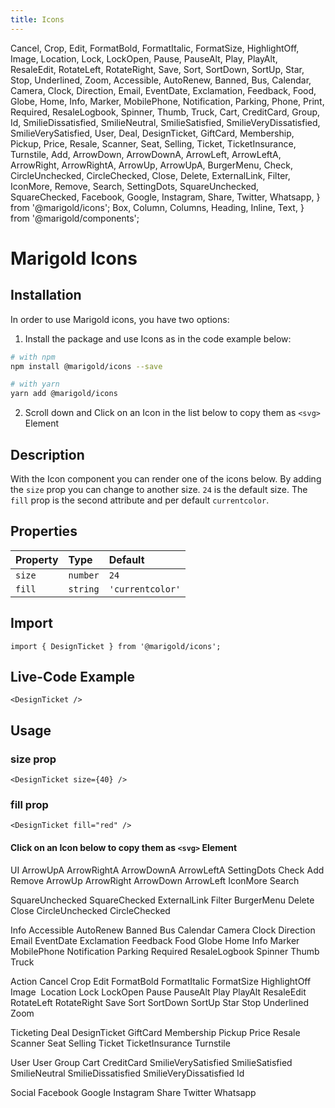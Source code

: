 ```yaml
---
title: Icons
---
```


  Cancel,
  Crop,
  Edit,
  FormatBold,
  FormatItalic,
  FormatSize,
  HighlightOff,
  Image,
  Location,
  Lock,
  LockOpen,
  Pause,
  PauseAlt,
  Play,
  PlayAlt,
  ResaleEdit,
  RotateLeft,
  RotateRight,
  Save,
  Sort,
  SortDown,
  SortUp,
  Star,
  Stop,
  Underlined,
  Zoom,
  Accessible,
  AutoRenew,
  Banned,
  Bus,
  Calendar,
  Camera,
  Clock,
  Direction,
  Email,
  EventDate,
  Exclamation,
  Feedback,
  Food,
  Globe,
  Home,
  Info,
  Marker,
  MobilePhone,
  Notification,
  Parking,
  Phone,
  Print,
  Required,
  ResaleLogbook,
  Spinner,
  Thumb,
  Truck,
  Cart,
  CreditCard,
  Group,
  Id,
  SmilieDissatisfied,
  SmilieNeutral,
  SmilieSatisfied,
  SmilieVeryDissatisfied,
  SmilieVerySatisfied,
  User,
  Deal,
  DesignTicket,
  GiftCard,
  Membership,
  Pickup,
  Price,
  Resale,
  Scanner,
  Seat,
  Selling,
  Ticket,
  TicketInsurance,
  Turnstile,
  Add,
  ArrowDown,
  ArrowDownA,
  ArrowLeft,
  ArrowLeftA,
  ArrowRight,
  ArrowRightA,
  ArrowUp,
  ArrowUpA,
  BurgerMenu,
  Check,
  CircleUnchecked,
  CircleChecked,
  Close,
  Delete,
  ExternalLink,
  Filter,
  IconMore,
  Remove,
  Search,
  SettingDots,
  SquareUnchecked,
  SquareChecked,
  Facebook,
  Google,
  Instagram,
  Share,
  Twitter,
  Whatsapp,
} from '@marigold/icons';
  Box,
  Column,
  Columns,
  Heading,
  Inline,
  Text,
} from '@marigold/components';

# Marigold Icons

## Installation

In order to use Marigold icons, you have two options:

1. Install the package and use Icons as in the code example below:

```bash onlyCode
# with npm
npm install @marigold/icons --save

# with yarn
yarn add @marigold/icons
```

2. Scroll down and Click on an Icon in the list below to copy them as `<svg>` Element

## Description

With the Icon component you can render one of the icons below.
By adding the `size` prop you can change to another size. `24` is the default size.
The `fill` prop is the second attribute and per default `currentcolor`.

## Properties

| Property | Type     | Default          |
| :------- | :------- | :--------------- |
| `size`   | `number` | `24`             |
| `fill`   | `string` | `'currentcolor'` |

## Import

```tsx onlyCode
import { DesignTicket } from '@marigold/icons';
```

## Live-Code Example

```tsx expandCode
<DesignTicket />
```

## Usage

### size prop

```tsx
<DesignTicket size={40} />
```

### fill prop

```tsx
<DesignTicket fill="red" />
```

#### Click on an Icon below to copy them as `<svg>` Element

<Heading>UI</Heading>
<Columns space={8}>
  <Column width={4}>
    <Box
      as={Inline}
      bg="white"
      p="xxsmall"
      display="flex"
      justifyContent="space-between"
    >
      <Text>ArrowUpA</Text>
      <CopySVGIcon>
        <ArrowUpA />
      </CopySVGIcon>
    </Box>
    <Box
      as={Inline}
      bg="#e9e7eb"
      p="xxsmall"
      display="flex"
      justifyContent="space-between"
    >
      <Text>ArrowRightA</Text>
      <CopySVGIcon>
        <ArrowRightA />
      </CopySVGIcon>
    </Box>
    <Box
      as={Inline}
      bg="white"
      p="xxsmall"
      display="flex"
      justifyContent="space-between"
    >
      <Text>ArrowDownA</Text>
      <CopySVGIcon>
        <ArrowDownA />
      </CopySVGIcon>
    </Box>
    <Box
      as={Inline}
      bg="#e9e7eb"
      p="xxsmall"
      display="flex"
      justifyContent="space-between"
    >
      <Text>ArrowLeftA</Text>
      <CopySVGIcon>
        <ArrowLeftA />
      </CopySVGIcon>
    </Box>
    <Box
      as={Inline}
      bg="white"
      p="xxsmall"
      display="flex"
      justifyContent="space-between"
    >
      <Text>SettingDots</Text>
      <CopySVGIcon>
        <SettingDots />
      </CopySVGIcon>
    </Box>
    <Box
      as={Inline}
      bg="#e9e7eb"
      p="xxsmall"
      display="flex"
      justifyContent="space-between"
    >
      <Text>Check</Text>
      <CopySVGIcon>
        <Check />
      </CopySVGIcon>
    </Box>
    <Box
      as={Inline}
      bg="white"
      p="xxsmall"
      display="flex"
      justifyContent="space-between"
    >
      <Text>Add</Text>
      <CopySVGIcon>
        <Add />
      </CopySVGIcon>
    </Box>
    <Box
      as={Inline}
      bg="#e9e7eb"
      p="xxsmall"
      display="flex"
      justifyContent="space-between"
    >
      <Text>Remove</Text>
      <CopySVGIcon>
        <Remove />
      </CopySVGIcon>
    </Box>
  </Column>
  <Column width={4}>
    <Box
      as={Inline}
      bg="white"
      p="xxsmall"
      display="flex"
      justifyContent="space-between"
    >
      <Text>ArrowUp</Text>
      <CopySVGIcon>
        <ArrowUp />
      </CopySVGIcon>
    </Box>
    <Box
      as={Inline}
      bg="#e9e7eb"
      p="xxsmall"
      display="flex"
      justifyContent="space-between"
    >
      <Text>ArrowRight</Text>
      <CopySVGIcon>
        <ArrowRight />
      </CopySVGIcon>
    </Box>
    <Box
      as={Inline}
      bg="white"
      p="xxsmall"
      display="flex"
      justifyContent="space-between"
    >
      <Text>ArrowDown</Text>
      <CopySVGIcon>
        <ArrowDown />
      </CopySVGIcon>
    </Box>
    <Box
      as={Inline}
      bg="#e9e7eb"
      p="xxsmall"
      display="flex"
      justifyContent="space-between"
    >
      <Text>ArrowLeft</Text>
      <CopySVGIcon>
        <ArrowLeft />
      </CopySVGIcon>
    </Box>
    <Box
      as={Inline}
      bg="white"
      p="xxsmall"
      display="flex"
      justifyContent="space-between"
    >
      <Text>IconMore</Text>
      <CopySVGIcon>
        <IconMore />
      </CopySVGIcon>
    </Box>
    <Box
      as={Inline}
      bg="#e9e7eb"
      p="xxsmall"
      display="flex"
      justifyContent="space-between"
    >
      <Text>Search</Text>
      <CopySVGIcon>
        <Search />
      </CopySVGIcon>
    </Box>
    <Box
      as={Inline}
      bg="white"
      p="xxsmall"
      display="flex"
      justifyContent="space-between"
    >
      <Text>SquareUnchecked</Text>
      <CopySVGIcon>
        <SquareUnchecked />
      </CopySVGIcon>
    </Box>
    <Box
      as={Inline}
      bg="#e9e7eb"
      p="xxsmall"
      display="flex"
      justifyContent="space-between"
    >
      <Text>SquareChecked</Text>
      <CopySVGIcon>
        <SquareChecked />
      </CopySVGIcon>
    </Box>
  </Column>
  <Column width={4}>
    <Box
      as={Inline}
      bg="white"
      p="xxsmall"
      display="flex"
      justifyContent="space-between"
    >
      <Text>ExternalLink</Text>
      <CopySVGIcon>
        <ExternalLink />
      </CopySVGIcon>
    </Box>
    <Box
      as={Inline}
      bg="#e9e7eb"
      p="xxsmall"
      display="flex"
      justifyContent="space-between"
    >
      <Text>Filter</Text>
      <CopySVGIcon>
        <Filter />
      </CopySVGIcon>
    </Box>
    <Box
      as={Inline}
      bg="white"
      p="xxsmall"
      display="flex"
      justifyContent="space-between"
    >
      <Text>BurgerMenu</Text>
      <CopySVGIcon>
        <BurgerMenu />
      </CopySVGIcon>
    </Box>
    <Box
      as={Inline}
      bg="#e9e7eb"
      p="xxsmall"
      display="flex"
      justifyContent="space-between"
    >
      <Text>Delete</Text>
      <CopySVGIcon>
        <Delete />
      </CopySVGIcon>
    </Box>
    <Box
      as={Inline}
      bg="white"
      p="xxsmall"
      display="flex"
      justifyContent="space-between"
    >
      <Text>Close</Text>
      <CopySVGIcon>
        <Close />
      </CopySVGIcon>
    </Box>
    <Box
      as={Inline}
      bg="#e9e7eb"
      p="xxsmall"
      display="flex"
      justifyContent="space-between"
    >
      <Text>CircleUnchecked</Text>
      <CopySVGIcon>
        <CircleUnchecked />
      </CopySVGIcon>
    </Box>
    <Box
      as={Inline}
      bg="white"
      p="xxsmall"
      display="flex"
      justifyContent="space-between"
    >
      <Text>CircleChecked</Text>
      <CopySVGIcon>
        <CircleChecked />
      </CopySVGIcon>
    </Box>
  </Column>
</Columns>

<Heading>Info</Heading>
<Columns space={8}>
  <Column width={4}>
    <Box
      as={Inline}
      bg="#e9e7eb"
      p="xxsmall"
      display="flex"
      justifyContent="space-between"
    >
      <Text>Accessible</Text>
      <CopySVGIcon>
        <Accessible />
      </CopySVGIcon>
    </Box>
    <Box
      as={Inline}
      bg="white"
      p="xxsmall"
      display="flex"
      justifyContent="space-between"
    >
      <Text>AutoRenew</Text>
      <CopySVGIcon>
        <AutoRenew />
      </CopySVGIcon>
    </Box>
    <Box
      as={Inline}
      bg="#e9e7eb"
      p="xxsmall"
      display="flex"
      justifyContent="space-between"
    >
      <Text>Banned</Text>
      <CopySVGIcon>
        <Banned />
      </CopySVGIcon>
    </Box>
    <Box
      as={Inline}
      bg="white"
      p="xxsmall"
      display="flex"
      justifyContent="space-between"
    >
      <Text>Bus</Text>
      <CopySVGIcon>
        <Bus />
      </CopySVGIcon>
    </Box>
    <Box
      as={Inline}
      bg="#e9e7eb"
      p="xxsmall"
      display="flex"
      justifyContent="space-between"
    >
      <Text>Calendar</Text>
      <CopySVGIcon>
        <Calendar />
      </CopySVGIcon>
    </Box>
    <Box
      as={Inline}
      bg="white"
      p="xxsmall"
      display="flex"
      justifyContent="space-between"
    >
      <Text>Camera</Text>
      <CopySVGIcon>
        <Camera />
      </CopySVGIcon>
    </Box>
    <Box
      as={Inline}
      bg="#e9e7eb"
      p="xxsmall"
      display="flex"
      justifyContent="space-between"
    >
      <Text>Clock</Text>
      <CopySVGIcon>
        <Clock />
      </CopySVGIcon>
    </Box>
    <Box
      as={Inline}
      bg="white"
      p="xxsmall"
      display="flex"
      justifyContent="space-between"
    >
      <Text>Direction</Text>
      <CopySVGIcon>
        <Direction />
      </CopySVGIcon>
    </Box>
    <Box
      as={Inline}
      bg="#e9e7eb"
      p="xxsmall"
      display="flex"
      justifyContent="space-between"
    >
      <Text>Email</Text>
      <CopySVGIcon>
        <Email />
      </CopySVGIcon>
    </Box>
  </Column>
  <Column width={4}>
    <Box
      as={Inline}
      bg="white"
      p="xxsmall"
      display="flex"
      justifyContent="space-between"
    >
      <Text>EventDate</Text>
      <CopySVGIcon>
        <EventDate />
      </CopySVGIcon>
    </Box>
    <Box
      as={Inline}
      bg="#e9e7eb"
      p="xxsmall"
      display="flex"
      justifyContent="space-between"
    >
      <Text>Exclamation</Text>
      <CopySVGIcon>
        <Exclamation />
      </CopySVGIcon>
    </Box>
    <Box
      as={Inline}
      bg="white"
      p="xxsmall"
      display="flex"
      justifyContent="space-between"
    >
      <Text>Feedback</Text>
      <CopySVGIcon>
        <Feedback />
      </CopySVGIcon>
    </Box>
    <Box
      as={Inline}
      bg="#e9e7eb"
      p="xxsmall"
      display="flex"
      justifyContent="space-between"
    >
      <Text>Food</Text>
      <CopySVGIcon>
        <Food />
      </CopySVGIcon>
    </Box>
    <Box
      as={Inline}
      bg="white"
      p="xxsmall"
      display="flex"
      justifyContent="space-between"
    >
      <Text>Globe</Text>
      <CopySVGIcon>
        <Globe />
      </CopySVGIcon>
    </Box>
    <Box
      as={Inline}
      bg="#e9e7eb"
      p="xxsmall"
      display="flex"
      justifyContent="space-between"
    >
      <Text>Home</Text>
      <CopySVGIcon>
        <Home />
      </CopySVGIcon>
    </Box>
    <Box
      as={Inline}
      bg="white"
      p="xxsmall"
      display="flex"
      justifyContent="space-between"
    >
      <Text>Info</Text>
      <CopySVGIcon>
        <Info />
      </CopySVGIcon>
    </Box>
    <Box
      as={Inline}
      bg="#e9e7eb"
      p="xxsmall"
      display="flex"
      justifyContent="space-between"
    >
      <Text>Marker</Text>
      <CopySVGIcon>
        <Marker />
      </CopySVGIcon>
    </Box>
  </Column>
  <Column width={4}>
    <Box
      as={Inline}
      bg="white"
      p="xxsmall"
      display="flex"
      justifyContent="space-between"
    >
      <Text>MobilePhone</Text>
      <CopySVGIcon>
        <MobilePhone />
      </CopySVGIcon>
    </Box>
    <Box
      as={Inline}
      bg="#e9e7eb"
      p="xxsmall"
      display="flex"
      justifyContent="space-between"
    >
      <Text>Notification</Text>
      <CopySVGIcon>
        <Notification />
      </CopySVGIcon>
    </Box>
    <Box
      as={Inline}
      bg="white"
      p="xxsmall"
      display="flex"
      justifyContent="space-between"
    >
      <Text>Parking</Text>
      <CopySVGIcon>
        <Parking />
      </CopySVGIcon>
    </Box>
    <Box
      as={Inline}
      bg="#e9e7eb"
      p="xxsmall"
      display="flex"
      justifyContent="space-between"
    >
      <Text>Required</Text>
      <CopySVGIcon>
        <Required />
      </CopySVGIcon>
    </Box>
    <Box
      as={Inline}
      bg="white"
      p="xxsmall"
      display="flex"
      justifyContent="space-between"
    >
      <Text>ResaleLogbook</Text>
      <CopySVGIcon>
        <ResaleLogbook />
      </CopySVGIcon>
    </Box>
    <Box
      as={Inline}
      bg="#e9e7eb"
      p="xxsmall"
      display="flex"
      justifyContent="space-between"
    >
      <Text>Spinner</Text>
      <CopySVGIcon>
        <Spinner />
      </CopySVGIcon>
    </Box>
    <Box
      as={Inline}
      bg="white"
      p="xxsmall"
      display="flex"
      justifyContent="space-between"
    >
      <Text>Thumb</Text>
      <CopySVGIcon>
        <Thumb />
      </CopySVGIcon>
    </Box>
    <Box
      as={Inline}
      bg="#e9e7eb"
      p="xxsmall"
      display="flex"
      justifyContent="space-between"
    >
      <Text>Truck</Text>
      <CopySVGIcon>
        <Truck />
      </CopySVGIcon>
    </Box>
  </Column>
</Columns>

<Heading>Action</Heading>
<Columns space={8}>
  <Column width={4}>
    <Box
      as={Inline}
      bg="white"
      p="xxsmall"
      display="flex"
      justifyContent="space-between"
    >
      <Text>Cancel</Text>
      <CopySVGIcon>
        <Cancel />
      </CopySVGIcon>
    </Box>
    <Box
      as={Inline}
      bg="#e9e7eb"
      p="xxsmall"
      display="flex"
      justifyContent="space-between"
    >
      <Text>Crop</Text>
      <CopySVGIcon>
        <Crop />
      </CopySVGIcon>
    </Box>
    <Box
      as={Inline}
      bg="white"
      p="xxsmall"
      display="flex"
      justifyContent="space-between"
    >
      <Text>Edit</Text>
      <CopySVGIcon>
        <Edit />
      </CopySVGIcon>
    </Box>
    <Box
      as={Inline}
      bg="#e9e7eb"
      p="xxsmall"
      display="flex"
      justifyContent="space-between"
    >
      <Text>FormatBold</Text>
      <CopySVGIcon>
        <FormatBold />
      </CopySVGIcon>
    </Box>
    <Box
      as={Inline}
      bg="white"
      p="xxsmall"
      display="flex"
      justifyContent="space-between"
    >
      <Text>FormatItalic</Text>
      <CopySVGIcon>
        <FormatItalic />
      </CopySVGIcon>
    </Box>
    <Box
      as={Inline}
      bg="#e9e7eb"
      p="xxsmall"
      display="flex"
      justifyContent="space-between"
    >
      <Text>FormatSize</Text>
      <CopySVGIcon>
        <FormatSize />
      </CopySVGIcon>
    </Box>
    <Box
      as={Inline}
      bg="white"
      p="xxsmall"
      display="flex"
      justifyContent="space-between"
    >
      <Text>HighlightOff</Text>
      <CopySVGIcon>
        <HighlightOff />
      </CopySVGIcon>
    </Box>
    <Box
      as={Inline}
      bg="#e9e7eb"
      p="xxsmall"
      display="flex"
      justifyContent="space-between"
    >
      <Text>Image</Text>
      <CopySVGIcon>
        <Image />
      </CopySVGIcon>
    </Box>
    <Box
      as={Inline}
      bg="white"
      p="xxsmall"
      display="flex"
      justifyContent="space-between"
    >
      <Text>Location</Text>
      <CopySVGIcon>
        <Location />
      </CopySVGIcon>
    </Box>
  </Column>
  <Column width={4}>
    <Box
      as={Inline}
      bg="#e9e7eb"
      p="xxsmall"
      display="flex"
      justifyContent="space-between"
    >
      <Text>Lock</Text>
      <CopySVGIcon>
        <Lock />
      </CopySVGIcon>
    </Box>
    <Box
      as={Inline}
      bg="white"
      p="xxsmall"
      display="flex"
      justifyContent="space-between"
    >
      <Text>LockOpen</Text>
      <CopySVGIcon>
        <LockOpen />
      </CopySVGIcon>
    </Box>
    <Box
      as={Inline}
      bg="#e9e7eb"
      p="xxsmall"
      display="flex"
      justifyContent="space-between"
    >
      <Text>Pause</Text>
      <CopySVGIcon>
        <Pause />
      </CopySVGIcon>
    </Box>
    <Box
      as={Inline}
      bg="white"
      p="xxsmall"
      display="flex"
      justifyContent="space-between"
    >
      <Text>PauseAlt</Text>
      <CopySVGIcon>
        <PauseAlt />
      </CopySVGIcon>
    </Box>
    <Box
      as={Inline}
      bg="#e9e7eb"
      p="xxsmall"
      display="flex"
      justifyContent="space-between"
    >
      <Text>Play</Text>
      <CopySVGIcon>
        <Play />
      </CopySVGIcon>
    </Box>
    <Box
      as={Inline}
      bg="white"
      p="xxsmall"
      display="flex"
      justifyContent="space-between"
    >
      <Text>PlayAlt</Text>
      <CopySVGIcon>
        <PlayAlt />
      </CopySVGIcon>
    </Box>
    <Box
      as={Inline}
      bg="#e9e7eb"
      p="xxsmall"
      display="flex"
      justifyContent="space-between"
    >
      <Text>ResaleEdit</Text>
      <CopySVGIcon>
        <ResaleEdit />
      </CopySVGIcon>
    </Box>
    <Box
      as={Inline}
      bg="white"
      p="xxsmall"
      display="flex"
      justifyContent="space-between"
    >
      <Text>RotateLeft</Text>
      <CopySVGIcon>
        <RotateLeft />
      </CopySVGIcon>
    </Box>
    <Box
      as={Inline}
      bg="#e9e7eb"
      p="xxsmall"
      display="flex"
      justifyContent="space-between"
    >
      <Text>RotateRight</Text>
      <CopySVGIcon>
        <RotateRight />
      </CopySVGIcon>
    </Box>
  </Column>
  <Column width={4}>
    <Box
      as={Inline}
      bg="white"
      p="xxsmall"
      display="flex"
      justifyContent="space-between"
    >
      <Text>Save</Text>
      <CopySVGIcon>
        <Save />
      </CopySVGIcon>
    </Box>
    <Box
      as={Inline}
      bg="#e9e7eb"
      p="xxsmall"
      display="flex"
      justifyContent="space-between"
    >
      <Text>Sort</Text>
      <CopySVGIcon>
        <Sort />
      </CopySVGIcon>
    </Box>
    <Box
      as={Inline}
      bg="white"
      p="xxsmall"
      display="flex"
      justifyContent="space-between"
    >
      <Text>SortDown</Text>
      <CopySVGIcon>
        <SortDown />
      </CopySVGIcon>
    </Box>
    <Box
      as={Inline}
      bg="#e9e7eb"
      p="xxsmall"
      display="flex"
      justifyContent="space-between"
    >
      <Text>SortUp</Text>
      <CopySVGIcon>
        <SortUp />
      </CopySVGIcon>
    </Box>
    <Box
      as={Inline}
      bg="white"
      p="xxsmall"
      display="flex"
      justifyContent="space-between"
    >
      <Text>Star</Text>
      <CopySVGIcon>
        <Star />
      </CopySVGIcon>
    </Box>
    <Box
      as={Inline}
      bg="#e9e7eb"
      p="xxsmall"
      display="flex"
      justifyContent="space-between"
    >
      <Text>Stop</Text>
      <CopySVGIcon>
        <Stop />
      </CopySVGIcon>
    </Box>
    <Box
      as={Inline}
      bg="white"
      p="xxsmall"
      display="flex"
      justifyContent="space-between"
    >
      <Text>Underlined</Text>
      <CopySVGIcon>
        <Underlined />
      </CopySVGIcon>
    </Box>
    <Box
      as={Inline}
      bg="#e9e7eb"
      p="xxsmall"
      display="flex"
      justifyContent="space-between"
    >
      <Text>Zoom</Text>
      <CopySVGIcon>
        <Zoom />
      </CopySVGIcon>
    </Box>
  </Column>
</Columns>

<Heading>Ticketing</Heading>
<Columns space={8}>
  <Column width={4}>
    <Box
      as={Inline}
      bg="white"
      p="xxsmall"
      display="flex"
      justifyContent="space-between"
    >
      <Text>Deal</Text>
      <CopySVGIcon>
        <Deal />
      </CopySVGIcon>
    </Box>
    <Box
      as={Inline}
      bg="#e9e7eb"
      p="xxsmall"
      display="flex"
      justifyContent="space-between"
    >
      <Text>DesignTicket</Text>
      <CopySVGIcon>
        <DesignTicket />
      </CopySVGIcon>
    </Box>
    <Box
      as={Inline}
      bg="white"
      p="xxsmall"
      display="flex"
      justifyContent="space-between"
    >
      <Text>GiftCard</Text>
      <CopySVGIcon>
        <GiftCard />
      </CopySVGIcon>
    </Box>
    <Box
      as={Inline}
      bg="#e9e7eb"
      p="xxsmall"
      display="flex"
      justifyContent="space-between"
    >
      <Text>Membership</Text>
      <CopySVGIcon>
        <Membership />
      </CopySVGIcon>
    </Box>
    <Box
      as={Inline}
      bg="white"
      p="xxsmall"
      display="flex"
      justifyContent="space-between"
    >
      <Text>Pickup</Text>
      <CopySVGIcon>
        <Pickup />
      </CopySVGIcon>
    </Box>
    <Box
      as={Inline}
      bg="#e9e7eb"
      p="xxsmall"
      display="flex"
      justifyContent="space-between"
    >
      <Text>Price</Text>
      <CopySVGIcon>
        <Price />
      </CopySVGIcon>
    </Box>
    <Box
      as={Inline}
      bg="white"
      p="xxsmall"
      display="flex"
      justifyContent="space-between"
    >
      <Text>Resale</Text>
      <CopySVGIcon>
        <Resale />
      </CopySVGIcon>
    </Box>
  </Column>
  <Column width={4}>
    <Box
      as={Inline}
      bg="#e9e7eb"
      p="xxsmall"
      display="flex"
      justifyContent="space-between"
    >
      <Text>Scanner</Text>
      <CopySVGIcon>
        <Scanner />
      </CopySVGIcon>
    </Box>
    <Box
      as={Inline}
      bg="white"
      p="xxsmall"
      display="flex"
      justifyContent="space-between"
    >
      <Text>Seat</Text>
      <CopySVGIcon>
        <Seat />
      </CopySVGIcon>
    </Box>
    <Box
      as={Inline}
      bg="#e9e7eb"
      p="xxsmall"
      display="flex"
      justifyContent="space-between"
    >
      <Text>Selling</Text>
      <CopySVGIcon>
        <Selling />
      </CopySVGIcon>
    </Box>
    <Box
      as={Inline}
      bg="white"
      p="xxsmall"
      display="flex"
      justifyContent="space-between"
    >
      <Text>Ticket</Text>
      <CopySVGIcon>
        <Ticket />
      </CopySVGIcon>
    </Box>
    <Box
      as={Inline}
      bg="#e9e7eb"
      p="xxsmall"
      display="flex"
      justifyContent="space-between"
    >
      <Text>TicketInsurance</Text>
      <CopySVGIcon>
        <TicketInsurance />
      </CopySVGIcon>
    </Box>
    <Box
      as={Inline}
      bg="white"
      p="xxsmall"
      display="flex"
      justifyContent="space-between"
    >
      <Text>Turnstile</Text>
      <CopySVGIcon>
        <Turnstile />
      </CopySVGIcon>
    </Box>
  </Column>
</Columns>

<Heading>User</Heading>
<Columns space={8}>
  <Column width={4}>
    <Box
      as={Inline}
      bg="#e9e7eb"
      p="xxsmall"
      display="flex"
      justifyContent="space-between"
    >
      <Text>User</Text>
      <CopySVGIcon>
        <User />
      </CopySVGIcon>
    </Box>
    <Box
      as={Inline}
      bg="white"
      p="xxsmall"
      display="flex"
      justifyContent="space-between"
    >
      <Text>Group</Text>
      <CopySVGIcon>
        <Group />
      </CopySVGIcon>
    </Box>
    <Box
      as={Inline}
      bg="#e9e7eb"
      p="xxsmall"
      display="flex"
      justifyContent="space-between"
    >
      <Text>Cart</Text>
      <CopySVGIcon>
        <Cart />
      </CopySVGIcon>
    </Box>
    <Box
      as={Inline}
      bg="white"
      p="xxsmall"
      display="flex"
      justifyContent="space-between"
    >
      <Text>CreditCard</Text>
      <CopySVGIcon>
        <CreditCard />
      </CopySVGIcon>
    </Box>
    <Box
      as={Inline}
      bg="#e9e7eb"
      p="xxsmall"
      display="flex"
      justifyContent="space-between"
    >
      <Text>SmilieVerySatisfied</Text>
      <CopySVGIcon>
        <SmilieVerySatisfied />
      </CopySVGIcon>
    </Box>
  </Column>
  <Column width={4}>
    <Box
      as={Inline}
      bg="white"
      p="xxsmall"
      display="flex"
      justifyContent="space-between"
    >
      <Text>SmilieSatisfied</Text>
      <CopySVGIcon>
        <SmilieSatisfied />
      </CopySVGIcon>
    </Box>
    <Box
      as={Inline}
      bg="#e9e7eb"
      p="xxsmall"
      display="flex"
      justifyContent="space-between"
    >
      <Text>SmilieNeutral</Text>
      <CopySVGIcon>
        <SmilieNeutral />
      </CopySVGIcon>
    </Box>
    <Box
      as={Inline}
      bg="white"
      p="xxsmall"
      display="flex"
      justifyContent="space-between"
    >
      <Text>SmilieDissatisfied</Text>
      <CopySVGIcon>
        <SmilieDissatisfied />
      </CopySVGIcon>
    </Box>
    <Box
      as={Inline}
      bg="#e9e7eb"
      p="xxsmall"
      display="flex"
      justifyContent="space-between"
    >
      <Text>SmilieVeryDissatisfied</Text>
      <CopySVGIcon>
        <SmilieVeryDissatisfied />
      </CopySVGIcon>
    </Box>
    <Box
      as={Inline}
      bg="white"
      p="xxsmall"
      display="flex"
      justifyContent="space-between"
    >
      <Text>Id</Text>
      <CopySVGIcon>
        <Id />
      </CopySVGIcon>
    </Box>
  </Column>
</Columns>

<Heading>Social</Heading>
<Columns space={8}>
  <Column width={4}>
    <Box
      as={Inline}
      bg="#e9e7eb"
      p="xxsmall"
      display="flex"
      justifyContent="space-between"
    >
      <Text>Facebook</Text>
      <CopySVGIcon>
        <Facebook />
      </CopySVGIcon>
    </Box>
    <Box
      as={Inline}
      bg="white"
      p="xxsmall"
      display="flex"
      justifyContent="space-between"
    >
      <Text>Google</Text>
      <CopySVGIcon>
        <Google />
      </CopySVGIcon>
    </Box>
    <Box
      as={Inline}
      bg="#e9e7eb"
      p="xxsmall"
      display="flex"
      justifyContent="space-between"
    >
      <Text>Instagram</Text>
      <CopySVGIcon>
        <Instagram />
      </CopySVGIcon>
    </Box>
    <Box
      as={Inline}
      bg="white"
      p="xxsmall"
      display="flex"
      justifyContent="space-between"
    >
      <Text>Share</Text>
      <CopySVGIcon>
        <Share />
      </CopySVGIcon>
    </Box>
    <Box
      as={Inline}
      bg="#e9e7eb"
      p="xxsmall"
      display="flex"
      justifyContent="space-between"
    >
      <Text>Twitter</Text>
      <CopySVGIcon>
        <Twitter />
      </CopySVGIcon>
    </Box>
    <Box
      as={Inline}
      bg="white"
      p="xxsmall"
      display="flex"
      justifyContent="space-between"
    >
      <Text>Whatsapp</Text>
      <CopySVGIcon>
        <Whatsapp />
      </CopySVGIcon>
    </Box>
  </Column>
</Columns>

